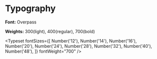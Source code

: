 
<Meta title="DMI Design System|Typography" />

# Typography

**Font:** Overpass

**Weights:** 300(light), 400(regular), 700(bold)

<Typeset
  fontSizes={[
    Number('12'),
    Number('14'),
    Number('16'),
    Number('20'),
    Number('24'),
    Number('28'),
    Number('32'),
    Number('40'),
    Number('48'),
  ]}
  fontWeight="700"
/>
